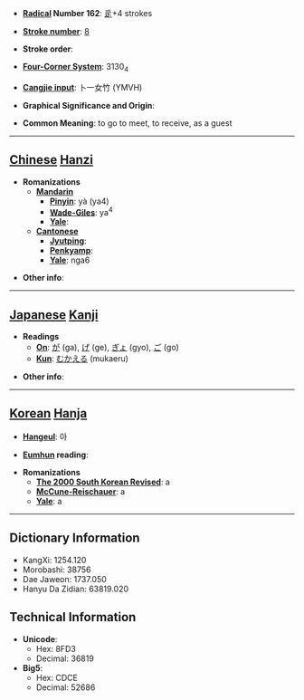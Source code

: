 * '''[[Wiktionary:Chinese radical index| Radical]] Number 162''': [[Wiktionary:Chinese radical index 辵|辵]]+4 strokes

* '''[[Wiktionary:Chinese total strokes index|Stroke number]]''': [[Wiktionary:Chinese total strokes index 8|8]]

* '''Stroke order''': 

* '''[[Wiktionary:Chinese four corner index|Four-Corner System]]''': 3130<sub>4</sub>

* '''[[Wiktionary:Chinese Cangjie index|Cangjie input]]''': 卜一女竹 (YMVH)

* '''Graphical Significance and Origin''': 

* '''Common Meaning''': to go to meet, to receive, as a guest

----

== [[Chinese]] [[Hanzi]] ==

* '''Romanizations'''
** '''[[Mandarin]]'''
*** '''[[Pinyin]]''': yà (ya4)
*** '''[[Wade-Giles]]''': ya<sup>4</sup>
*** '''[[Yale]]''': 
** '''[[Cantonese]]'''
*** '''[[Jyutping]]''':
*** '''[[Penkyamp]]''': 
*** '''[[Yale]]''': nga6

* '''Other info''': 

----

== [[Japanese]] [[Kanji]] ==

* '''Readings'''
** '''[[On]]''': [[が]] (ga), [[げ]] (ge), [[ぎょ]] (gyo), [[ご]] (go)
** '''[[Kun]]''': [[むかえる]] (mukaeru)

* '''Other info''':  

----

== [[Korean]] [[Hanja]] ==

* '''[[Hangeul]]''': 아

* '''[[Eumhun]] reading''': 

* '''Romanizations'''
** '''[[The 2000 South Korean Revised Romanization|The 2000 South Korean Revised]]''': a
** '''[[McCune-Reischauer]]''': a
** '''[[Yale]]''': a

----

== Dictionary Information ==

* KangXi: 1254.120
* Morobashi: 38756
* Dae Jaweon: 1737.050
* Hanyu Da Zidian: 63819.020

== Technical Information ==

* '''Unicode''':
** Hex: 8FD3
** Decimal: 36819
* '''Big5''':
** Hex: CDCE
** Decimal: 52686